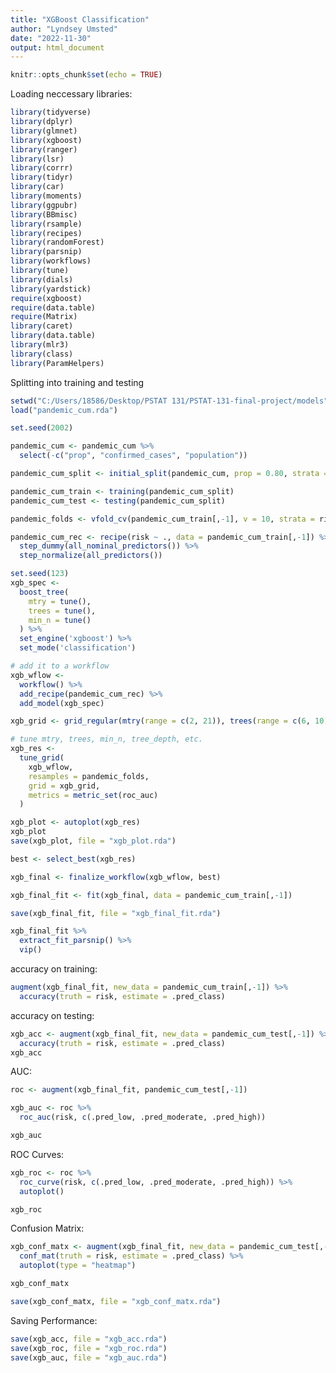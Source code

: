 ```yaml
---
title: "XGBoost Classification"
author: "Lyndsey Umsted"
date: "2022-11-30"
output: html_document
---
```


```r
knitr::opts_chunk$set(echo = TRUE)
```

Loading neccessary libraries:
```r
library(tidyverse)
library(dplyr)
library(glmnet)
library(xgboost)
library(ranger)
library(lsr)
library(corrr)
library(tidyr)
library(car)
library(moments)
library(ggpubr)
library(BBmisc)
library(rsample)
library(recipes)
library(randomForest)
library(parsnip)
library(workflows)
library(tune)
library(dials)
library(yardstick)
require(xgboost)
require(data.table)
require(Matrix)
library(caret)
library(data.table)
library(mlr3)
library(class)
library(ParamHelpers)
```

Splitting into training and testing
```r
setwd("C:/Users/18586/Desktop/PSTAT 131/PSTAT-131-final-project/models")
load("pandemic_cum.rda")

set.seed(2002)

pandemic_cum <- pandemic_cum %>%
  select(-c("prop", "confirmed_cases", "population"))

pandemic_cum_split <- initial_split(pandemic_cum, prop = 0.80, strata = risk)

pandemic_cum_train <- training(pandemic_cum_split)
pandemic_cum_test <- testing(pandemic_cum_split)

pandemic_folds <- vfold_cv(pandemic_cum_train[,-1], v = 10, strata = risk)  # 10-fold CV

pandemic_cum_rec <- recipe(risk ~ ., data = pandemic_cum_train[,-1]) %>%
  step_dummy(all_nominal_predictors()) %>%
  step_normalize(all_predictors()) 

```

```r
set.seed(123)
xgb_spec <-
  boost_tree(
    mtry = tune(),
    trees = tune(),
    min_n = tune()
  ) %>%
  set_engine('xgboost') %>%
  set_mode('classification')

# add it to a workflow
xgb_wflow <-
  workflow() %>%
  add_recipe(pandemic_cum_rec) %>%
  add_model(xgb_spec)

xgb_grid <- grid_regular(mtry(range = c(2, 21)), trees(range = c(6, 10)), min_n(range = c(3, 5)), levels = 8)

# tune mtry, trees, min_n, tree_depth, etc.
xgb_res <-
  tune_grid(
    xgb_wflow,
    resamples = pandemic_folds,
    grid = xgb_grid,
    metrics = metric_set(roc_auc)
  )
```

```r
xgb_plot <- autoplot(xgb_res)
xgb_plot
save(xgb_plot, file = "xgb_plot.rda")
```

```r
best <- select_best(xgb_res)

xgb_final <- finalize_workflow(xgb_wflow, best)

xgb_final_fit <- fit(xgb_final, data = pandemic_cum_train[,-1])

save(xgb_final_fit, file = "xgb_final_fit.rda")

xgb_final_fit %>%
  extract_fit_parsnip() %>%
  vip()
```

accuracy on training:
```r
augment(xgb_final_fit, new_data = pandemic_cum_train[,-1]) %>%
  accuracy(truth = risk, estimate = .pred_class)
```


accuracy on testing:
```r
xgb_acc <- augment(xgb_final_fit, new_data = pandemic_cum_test[,-1]) %>%
  accuracy(truth = risk, estimate = .pred_class)
xgb_acc
```



AUC:
```r
roc <- augment(xgb_final_fit, pandemic_cum_test[,-1])

xgb_auc <- roc %>%
  roc_auc(risk, c(.pred_low, .pred_moderate, .pred_high))

xgb_auc
```

ROC Curves:
```r
xgb_roc <- roc %>%
  roc_curve(risk, c(.pred_low, .pred_moderate, .pred_high)) %>%
  autoplot()

xgb_roc
```


Confusion Matrix:
```r
xgb_conf_matx <- augment(xgb_final_fit, new_data = pandemic_cum_test[,-1]) %>%
  conf_mat(truth = risk, estimate = .pred_class) %>%
  autoplot(type = "heatmap")

xgb_conf_matx

save(xgb_conf_matx, file = "xgb_conf_matx.rda")
```

Saving Performance:
```r
save(xgb_acc, file = "xgb_acc.rda")
save(xgb_roc, file = "xgb_roc.rda")
save(xgb_auc, file = "xgb_auc.rda")
```


